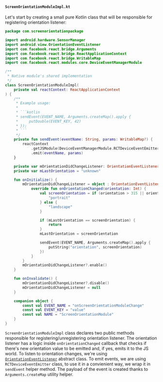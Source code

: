 #### `ScreenOrientationModuleImpl.kt`

Let's start by creating a small pure Kotlin class that will be responsible for registering orientation listener:

```kotlin title="android/src/main/java/com/screenorientationpackage/ScreenOrientationModuleImpl.kt"
package com.screenorientationpackage

import android.hardware.SensorManager
import android.view.OrientationEventListener
import com.facebook.react.bridge.Arguments
import com.facebook.react.bridge.ReactApplicationContext
import com.facebook.react.bridge.WritableMap
import com.facebook.react.modules.core.DeviceEventManagerModule

/**
 * Native module's shared implementation
 */
class ScreenOrientationModuleImpl(
    private val reactContext: ReactApplicationContext
) {
    /**
     * Example usage:
     *
     * ```kotlin
     * sendEvent(EVENT_NAME, Arguments.createMap().apply {
     *     putDouble(EVENT_KEY, 42)
     * });
     * ```
     */
    private fun sendEvent(eventName: String, params: WritableMap?) {
        reactContext
            .getJSModule(DeviceEventManagerModule.RCTDeviceEventEmitter::class.java)
            .emit(eventName, params)
    }

    private var mOrientationDidChangeListener: OrientationEventListener? = null
    private var mLastOrientation = "unknown"

    fun onInitialize() {
        mOrientationDidChangeListener = object : OrientationEventListener(reactContext, SensorManager.SENSOR_DELAY_NORMAL) {
            override fun onOrientationChanged(orientation: Int) {
                val screenOrientation = if (orientation > 315 || orientation < 45 || (orientation in 135..225)) {
                    "portrait"
                } else {
                    "landscape"
                }

                if (mLastOrientation == screenOrientation) {
                    return
                }
                mLastOrientation = screenOrientation

                sendEvent(EVENT_NAME, Arguments.createMap().apply {
                    putString("orientation", screenOrientation)
                })
            }
        }
        mOrientationDidChangeListener?.enable()
    }

    fun onInvalidate() {
        mOrientationDidChangeListener?.disable()
        mOrientationDidChangeListener = null
    }

    companion object {
        const val EVENT_NAME = "onScreenOrientationModuleChange"
        const val EVENT_KEY = "value"
        const val NAME = "ScreenOrientationModule"
    }
}
```

`ScreenOrientationModuleImpl` class declares two public methods responsible for registering/unregistering orientation listener.
The orientation listener has a logic inside `onOrientationChanged` callback that checks if there's new orientation value to be emitted and, if yes, emits it to the JS world.
To listen to orientation changes, we're using [`OrientationEventListener`](https://developer.android.com/reference/kotlin/android/view/OrientationEventListener) abstract class.
To emit events, we are using `RCTDeviceEventEmitter` class, to use it in a convienient way, we wrap it in `sendEvent` helper method.
The payload of the event is created thanks to `Arguments.createMap` utility helper.
